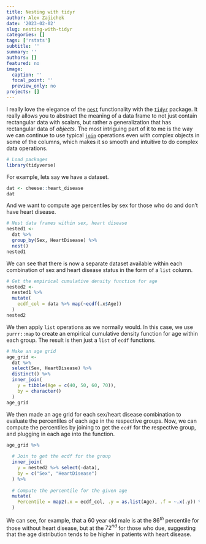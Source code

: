```yaml
---
title: Nesting with tidyr
author: Alex Zajichek
date: '2023-02-02'
slug: nesting-with-tidyr
categories: []
tags: ['rstats']
subtitle: ''
summary: ''
authors: []
featured: no
image:
  caption: ''
  focal_point: ''
  preview_only: no
projects: []
---
```


I really love the elegance of the [`nest`](https://tidyr.tidyverse.org/reference/nest.html) functionality with the [`tidyr`](https://tidyr.tidyverse.org/) package. It really allows you to abstract the meaning of a data frame to not just contain rectangular data with scalars, but rather a generalization that has rectangular data of _objects_. The most intriguing part of it to me is the way we can continue to use typical [`join`](https://dplyr.tidyverse.org/reference/mutate-joins.html) operations even with complex objects in some of the columns, which makes it so smooth and intuitive to do complex data operations.

```r
# Load packages
library(tidyverse)
```

For example, lets say we have a dataset.

```r
dat <- cheese::heart_disease
dat
```

And we want to compute age percentiles by sex for those who do and don't have heart disease.

```r

# Nest data frames within sex, heart disease
nested1 <-
  dat %>%
  group_by(Sex, HeartDisease) %>%
  nest()
nested1
```

We can see that there is now a separate dataset available within each combination of sex and heart disease status in the form of a `list` column.

```r
# Get the empirical cumulative density function for age
nested2 <-
  nested1 %>%
  mutate(
    ecdf_col = data %>% map(~ecdf(.x$Age))
  )
nested2
```

We then apply `list` operations as we normally would. In this case, we use `purrr::map` to create an empirical cumulative density function for age within each group. The result is then just a `list` of `ecdf` functions.

```r
# Make an age grid
age_grid <-
  dat %>%
  select(Sex, HeartDisease) %>%
  distinct() %>%
  inner_join(
    y = tibble(Age = c(40, 50, 60, 70)),
    by = character()
  )
age_grid
```

We then made an age grid for each sex/heart disease combination to evaluate the percentiles of each age in the respective groups. Now, we can compute the percentiles by joining to get the `ecdf` for the respective group, and plugging in each age into the function.

```r
age_grid %>% 
  
  # Join to get the ecdf for the group
  inner_join(
    y = nested2 %>% select(-data),
    by = c("Sex", "HeartDisease")
  ) %>%
  
  # Compute the percentile for the given age
  mutate(
    Percentile = map2(.x = ecdf_col, .y = as.list(Age), .f = ~.x(.y)) %>% flatten_dbl()
  )
```

We can see, for example, that a 60 year old male is at the $86^{th}$ percentile for those without heart disease, but at the $72^{nd}$ for those who due, suggesting that the age distribution tends to be higher in patients with heart disease.